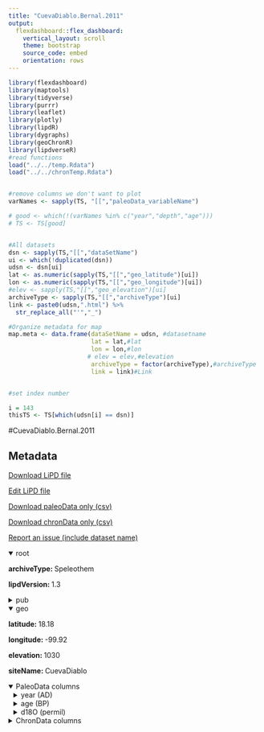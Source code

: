 ```yaml
---
title: "CuevaDiablo.Bernal.2011"
output: 
  flexdashboard::flex_dashboard:
    vertical_layout: scroll
    theme: bootstrap
    source_code: embed
    orientation: rows
---
```


```r
library(flexdashboard)
library(maptools)
library(tidyverse)
library(purrr)
library(leaflet)
library(plotly)
library(lipdR)
library(dygraphs)
library(geoChronR)
library(lipdverseR)
#read functions
load("../../temp.Rdata")
load("../../chronTemp.Rdata")


#remove columns we don't want to plot
varNames <- sapply(TS, "[[","paleoData_variableName")

# good <- which(!(varNames %in% c("year","depth","age")))
# TS <- TS[good]


#All datasets
dsn <- sapply(TS,"[[","dataSetName")
ui <- which(!duplicated(dsn))
udsn <- dsn[ui]
lat <- as.numeric(sapply(TS,"[[","geo_latitude")[ui])
lon <- as.numeric(sapply(TS,"[[","geo_longitude")[ui])
#elev <- sapply(TS,"[[","geo_elevation")[ui]
archiveType <- sapply(TS,"[[","archiveType")[ui]
link <- paste0(udsn,".html") %>% 
  str_replace_all("'","_")

#Organize metadata for map
map.meta <- data.frame(dataSetName = udsn, #datasetname
                       lat = lat,#lat
                       lon = lon,#lon
                      # elev = elev,#elevation
                       archiveType = factor(archiveType),#archiveType
                       link = link)#Link


#set index number

i = 143
thisTS <- TS[which(udsn[i] == dsn)]
```
#CuevaDiablo.Bernal.2011

Metadata {.sidebar}
-------------------------------------
[Download LiPD file](CuevaDiablo.Bernal.2011.lpd)
            

[Edit LiPD file](http://lipd.net/playground?source=http://lipdverse.org/globalHolocene/0_25_5/CuevaDiablo.Bernal.2011.lpd)
            

[Download paleoData only (csv)](CuevaDiablo.Bernal.2011.csv)
            

[Download chronData only (csv)](CuevaDiablo.Bernal.2011-chron.csv)
            

[Report an issue (include dataset name)](https://github.com/nickmckay/LiPDverse/issues)

<details open style="margin-left: 0px">
<summary>root</summary>
<p style="margin-left: 0px"><strong>archiveType: </strong>Speleothem
<p style="margin-left: 0px"><strong>lipdVersion: </strong>1.3
</details>
<details>
<summary>pub</summary>
<details style="margin-left: 10px">
<summary>pub1</summary>
<p style="margin-left: 10px"><strong>author: </strong>list(list(name = "Bernal, Juan Pablo"), list(name = "Lachniet, Matthew"), list(name = "McCulloch, Malcolm"), list(name = "Mortimer, Graham"), list(name = "Morales, Pedro"), list(name = "Cienfuegos, Edith"))
<p style="margin-left: 10px"><strong>citeKey: </strong>bernal2011aspeleothemrecordofholoce
<p style="margin-left: 10px"><strong>journal: </strong>Quaternary Research
<p style="margin-left: 10px"><strong>volume: </strong>75
<p style="margin-left: 10px"><strong>pages: </strong>104-113
<p style="margin-left: 10px"><strong>title: </strong>A speleothem record of Holocene climate variability from southwestern Mexico
</details>
<details style="margin-left: 10px">
<summary>pub2</summary>
<p style="margin-left: 10px"><strong>author: </strong>list(list(name = NA))
</details>
</details>
<details open style="margin-left: 0px">
<summary>geo</summary>
<p style="margin-left: 0px"><strong>latitude: </strong>18.18
<p style="margin-left: 0px"><strong>longitude: </strong>-99.92
<p style="margin-left: 0px"><strong>elevation: </strong>1030
<p style="margin-left: 0px"><strong>siteName: </strong>CuevaDiablo
</details>
<details open>
<summary>PaleoData columns</summary>
<details style="margin-left: 10px">
<summary>year (AD)</summary>
<p style="margin-left: 10px"><strong>TSid: </strong>WEB034a5926
<p style="margin-left: 10px"><strong>variableName: </strong>year
<p style="margin-left: 10px"><strong>units: </strong>AD
<p style="margin-left: 10px"><strong>description: </strong>Year AD
</details>
<details style="margin-left: 10px">
<summary>age (BP)</summary>
<p style="margin-left: 10px"><strong>TSid: </strong>WEBbed19b91
<p style="margin-left: 10px"><strong>variableName: </strong>age
<p style="margin-left: 10px"><strong>units: </strong>BP
<p style="margin-left: 10px"><strong>description: </strong>Years before present (1950) yr BP
</details>
<details style="margin-left: 10px">
<summary>d18O (permil)</summary>
<p style="margin-left: 10px"><strong>TSid: </strong>LPDe54dc6d7dp
<p style="margin-left: 10px"><strong>variableName: </strong>d18O
<p style="margin-left: 10px"><strong>units: </strong>permil
<p style="margin-left: 10px"><strong>useInGlobalTemperatureAnalysis: </strong>FALSE
<details>
<summary>interpretation</summary>
<details style="margin-left: 20px">
<summary>1</summary>
<p style="margin-left: 20px"><strong>direction: </strong>negative
<p style="margin-left: 20px"><strong>interpDirection: </strong>negative
<p style="margin-left: 20px"><strong>scope: </strong>climate
<p style="margin-left: 20px"><strong>seasonality: </strong>1 2 3 4 5 6 7 8 9 10 11 12
<p style="margin-left: 20px"><strong>variable: </strong>M
<p style="margin-left: 20px"><strong>variableDetail: </strong>monsoon
</details>
</details>
</details>
<details>
<summary>ChronData columns</summary>
<details style="margin-left: 10px">
<summary>distance from base (mm)</summary>
<p style="margin-left: 10px"><strong>TSid: </strong>LPDd737d3bd
<p style="margin-left: 10px"><strong>variableName: </strong>distance from base
<p style="margin-left: 10px"><strong>units: </strong>mm
</details>
<details style="margin-left: 10px">
<summary>230Th/238U (unitless)</summary>
<p style="margin-left: 10px"><strong>TSid: </strong>LPD87f9c656
<p style="margin-left: 10px"><strong>variableName: </strong>230Th/238U
<p style="margin-left: 10px"><strong>units: </strong>unitless
</details>
<details style="margin-left: 10px">
<summary>error_230Th/238U (unitless)</summary>
<p style="margin-left: 10px"><strong>TSid: </strong>LPDb3822f97
<p style="margin-left: 10px"><strong>variableName: </strong>error_230Th/238U
<p style="margin-left: 10px"><strong>units: </strong>unitless
</details>
<details style="margin-left: 10px">
<summary>234U/238U (unitless)</summary>
<p style="margin-left: 10px"><strong>TSid: </strong>LPDb7ac9881
<p style="margin-left: 10px"><strong>variableName: </strong>234U/238U
<p style="margin-left: 10px"><strong>units: </strong>unitless
</details>
<details style="margin-left: 10px">
<summary>error_234U/238U (unitless)</summary>
<p style="margin-left: 10px"><strong>TSid: </strong>LPDe7708f4b
<p style="margin-left: 10px"><strong>variableName: </strong>error_234U/238U
<p style="margin-left: 10px"><strong>units: </strong>unitless
</details>
<details style="margin-left: 10px">
<summary>232Th/238U (unitless)</summary>
<p style="margin-left: 10px"><strong>TSid: </strong>LPD1cc72e30
<p style="margin-left: 10px"><strong>variableName: </strong>232Th/238U
<p style="margin-left: 10px"><strong>units: </strong>unitless
</details>
<details style="margin-left: 10px">
<summary>error_232Th/238U (unitless)</summary>
<p style="margin-left: 10px"><strong>TSid: </strong>LPD9979b697
<p style="margin-left: 10px"><strong>variableName: </strong>error_232Th/238U
<p style="margin-left: 10px"><strong>units: </strong>unitless
</details>
<details style="margin-left: 10px">
<summary>238U(ng/g) (unitless)</summary>
<p style="margin-left: 10px"><strong>TSid: </strong>LPD257214a7
<p style="margin-left: 10px"><strong>variableName: </strong>238U(ng/g)
<p style="margin-left: 10px"><strong>units: </strong>unitless
</details>
<details style="margin-left: 10px">
<summary>error_238U(ng/g) (unitless)</summary>
<p style="margin-left: 10px"><strong>TSid: </strong>LPD80155fb9
<p style="margin-left: 10px"><strong>variableName: </strong>error_238U(ng/g)
<p style="margin-left: 10px"><strong>units: </strong>unitless
</details>
<details style="margin-left: 10px">
<summary>232Th(ng/g) (unitless)</summary>
<p style="margin-left: 10px"><strong>TSid: </strong>LPDe86e42a4
<p style="margin-left: 10px"><strong>variableName: </strong>232Th(ng/g)
<p style="margin-left: 10px"><strong>units: </strong>unitless
</details>
<details style="margin-left: 10px">
<summary>error_232Th(ng/g) (unitless)</summary>
<p style="margin-left: 10px"><strong>TSid: </strong>WEBfd88f7bb
<p style="margin-left: 10px"><strong>variableName: </strong>error_232Th(ng/g)
<p style="margin-left: 10px"><strong>units: </strong>unitless
</details>
<details style="margin-left: 10px">
<summary>age_uncorrected (yr BP)</summary>
<p style="margin-left: 10px"><strong>TSid: </strong>WEB47033b89
<p style="margin-left: 10px"><strong>variableName: </strong>age_uncorrected
<p style="margin-left: 10px"><strong>units: </strong>yr BP
</details>
<details style="margin-left: 10px">
<summary>age_uncorrected (yr)</summary>
<p style="margin-left: 10px"><strong>TSid: </strong>WEBb4b4c23f
<p style="margin-left: 10px"><strong>variableName: </strong>age_uncorrected
<p style="margin-left: 10px"><strong>units: </strong>yr
</details>
<details style="margin-left: 10px">
<summary>age_corrected (yr BP)</summary>
<p style="margin-left: 10px"><strong>TSid: </strong>WEB8b5409e1
<p style="margin-left: 10px"><strong>variableName: </strong>age_corrected
<p style="margin-left: 10px"><strong>units: </strong>yr BP
</details>
<details style="margin-left: 10px">
<summary>error_age_corrected (yr)</summary>
<p style="margin-left: 10px"><strong>TSid: </strong>WEBcd2b75a4
<p style="margin-left: 10px"><strong>variableName: </strong>error_age_corrected
<p style="margin-left: 10px"><strong>units: </strong>yr
</details>

Row {.tabset .tabset-fade}
-----------------------------------------------------------------------

### Sitemap

```r
  map.meta.split <- split(map.meta, map.meta$archiveType)


factpal <- colorFactor("Paired",map.meta$archiveType)
buff <- 15
l <- leaflet() %>% 
  addTiles() %>% 
  fitBounds(map.meta$lon[i]-buff,map.meta$lat[i]-buff,map.meta$lon[i]+buff,map.meta$lat[i]+buff)
  

  
  
names(map.meta.split) %>%
  purrr::walk( function(df) {
    l <<- l %>%
      addMarkers(data=map.meta.split[[df]],
                 lng=~lon, lat=~lat,
                 label=~as.character(archiveType),
                 popup=~paste(str_c('Dataset: <a href="',link,'">',dataSetName,'</a>'),
                                 # str_c("Elevation: ",elev),
                                  str_c("Archive Type: ",archiveType),
                                  sep = "<br>"),
                 group = df,
                 clusterOptions = markerClusterOptions(removeOutsideVisibleBounds = F),
                 labelOptions = labelOptions(noHide = F,
                                             direction = 'auto'))
  })

l %>%
  addLayersControl(position = "bottomleft",
    overlayGroups = names(map.meta.split),
    options = layersControlOptions(collapsed = FALSE,
                                   opacity = 0.8)
  )
```

### Search the LiPDverse (Beta! doesn't work well yet)
```r
#Add google search bar
htmltools::includeHTML("../../googleSearchChunk.html")
```


Row {.tabset .tabset-fade}
-----------------------------------------------------------------------

### d18O (permil)
```r
plotCol(thisTS,ind = 1)
```

Row {.tabset .tabset-fade}
-----------------------------------------------------------------------

### distance from base (mm)
```r
plotCol(chronTS,ind = 1)
```

### 230Th/238U (unitless)
```r
plotCol(chronTS,ind = 2)
```

### error_230Th/238U (unitless)
```r
plotCol(chronTS,ind = 3)
```

### 234U/238U (unitless)
```r
plotCol(chronTS,ind = 4)
```

### error_234U/238U (unitless)
```r
plotCol(chronTS,ind = 5)
```

### 232Th/238U (unitless)
```r
plotCol(chronTS,ind = 6)
```

### error_232Th/238U (unitless)
```r
plotCol(chronTS,ind = 7)
```

### 238U(ng/g) (unitless)
```r
plotCol(chronTS,ind = 8)
```

### error_238U(ng/g) (unitless)
```r
plotCol(chronTS,ind = 9)
```

### 232Th(ng/g) (unitless)
```r
plotCol(chronTS,ind = 10)
```

### error_232Th(ng/g) (unitless)
```r
plotCol(chronTS,ind = 11)
```

### age_uncorrected (yr BP)
```r
plotCol(chronTS,ind = 12)
```

### age_uncorrected (yr)
```r
plotCol(chronTS,ind = 13)
```

### age_corrected (yr BP)
```r
plotCol(chronTS,ind = 14)
```

### error_age_corrected (yr)
```r
plotCol(chronTS,ind = 15)
```
